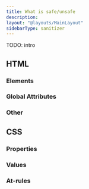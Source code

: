```yaml
---
title: What is safe/unsafe
description:
layout: "@layouts/MainLayout"
sidebarType: sanitizer
---
```


TODO: intro

## HTML

### Elements

<SanitizerSubLinks pathIncludes="safe/html/elements/" />

### Global Attributes

<SanitizerSubLinks pathIncludes="safe/html/global-attributes/" />

### Other

<SanitizerSubLinks pathIncludes="safe/html/other/" />



## CSS

### Properties

<SanitizerSubLinks pathIncludes="safe/css/properties/" />

### Values

<SanitizerSubLinks pathIncludes="safe/css/values/" />

### At-rules

<SanitizerSubLinks pathIncludes="safe/css/at-rules/" />
